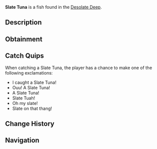 {{FishInfobox
|image          = Slate Tuna.png
|rarity         = Common
|sea            = First Sea
|location       = [[Desolate Deep]]
|sublocation    = 
|sources        = Coral Geode, Fishing Rod
|radar_location = 
|xp             = 25
|weather        = Clear, Rain
|time           = 
|season         = Spring
|bait           = Super Flakes
|base_weight    = 60
|base_value     = 70
|weight_range   = 30
|base_chance    = 1980
|base_resil     = 35
}}
'''Slate Tuna''' is a {{Rarity|Common}} fish found in the [[Desolate Deep]].

== Description ==
{{Description|With their Stone Exocranium on the front of their body, the invasive Slate Tuna is able to hunt and kill pray at alarmingly high rates. However, this stone noggin of theirs also ends up in slower swim speeds for this predator, resulting with this fish being lower down on the food chain in this deep chasm.|Bestiary Entry}}

== Obtainment ==
{{Description|Found commonly in the Desolate Deep.|Bestiary Hint}}
{{Fish Availability|
Desolate Deep/Desolate Pocket
|top_rods      = 
Trident Rod\237195.92\196388.43;
Leviathan's Fang Rod\234023.18\194376.61;
Free Spirit Rod\209152.95\173170.01;
Krampus's Rod\165796.32\223551.12;
Azure Of Lagoon\165065.03\134805.5;
Plastic Rod\143819.68\193925.06;
Buddy Bond Rod\113563.71\144058.62;
Magma Rod\152688.85\205877.69;
No-Life Rod\164119.19\134668.12;
Ethereal Prism Rod\153142.05\159250.61;
Seraphic Rod\151375.86\133262.2;
Challenger's Rod\147225.96\121736.17;
Rod Of The Forgotten Fang\147032.59\120658.37;
Rod Of The Exalted One\137767.6\114766.83;
Depthseeker Rod\136818.85\110589.53;
Zeus Rod\136030.56\113040.49;
Verdant Shear Rod\135402.52\112956.42;
Blazebringer Rod\133699.82\109803.16;
Rod Of The Depths\133686.07\110172.05;
Avalanche Rod\130816.52\105797.21;
Volcanic Rod\128811.58\105788.62;
Steady Rod\71217.33\58526.62
|recommended   = Trident Rod
}}

== Catch Quips ==
When catching a Slate Tuna, the player has a chance to make one of the following exclamations:
* I caught a Slate Tuna!
* Ouu! A Slate Tuna!
* A Slate Tuna!
* Slate Tuah!
* Oh my slate!
* Slate on that thang!

== Change History ==
{{Change History|{{subst:Current Version}}}}

== Navigation ==
{{Fish Navbox|Desolate Deep}}
